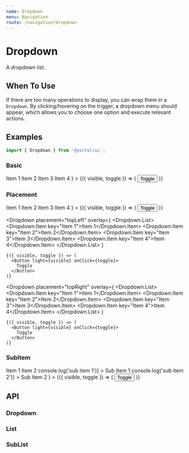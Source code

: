 ```yaml
---
name: Dropdown
menu: Navigation
route: /navigation/dropdown
---
```





# Dropdown

A dropdown list.

## When To Use

If there are too many operations to display, you can wrap them in a `Dropdown`. By clicking/hovering on the trigger, a dropdown menu should appear, which allows you to choose one option and execute relevant actions.

## Examples

```js
import { Dropdown } from '@yoctol/ui';
```

### Basic

<Playground>
  <Dropdown
    placement="bottomLeft"
    overlay={
      <Dropdown.List>
        <Dropdown.Item key="Item 1">Item 1</Dropdown.Item>
        <Dropdown.Item key="Item 2">Item 2</Dropdown.Item>
        <Dropdown.Item key="Item 3">Item 3</Dropdown.Item>
        <Dropdown.Item key="Item 4">Item 4</Dropdown.Item>
      </Dropdown.List>
    }
  >
    {({ visible, toggle }) => (
      <Button light={visible} onClick={toggle}>
        Toggle
      </Button>
    )}
  </Dropdown>
</Playground>

### Placement

<Playground>
  <Dropdown
    placement="bottomRight"
    overlay={
      <Dropdown.List>
        <Dropdown.Item key="Item 1">Item 1</Dropdown.Item>
        <Dropdown.Item key="Item 2">Item 2</Dropdown.Item>
        <Dropdown.Item key="Item 3">Item 3</Dropdown.Item>
        <Dropdown.Item key="Item 4">Item 4</Dropdown.Item>
      </Dropdown.List>
    }
  >
    {({ visible, toggle }) => (
      <Button light={visible} onClick={toggle}>
        Toggle
      </Button>
    )}
  </Dropdown>

  <Dropdown
    placement="topLeft"
    overlay={
      <Dropdown.List>
        <Dropdown.Item key="Item 1">Item 1</Dropdown.Item>
        <Dropdown.Item key="Item 2">Item 2</Dropdown.Item>
        <Dropdown.Item key="Item 3">Item 3</Dropdown.Item>
        <Dropdown.Item key="Item 4">Item 4</Dropdown.Item>
      </Dropdown.List>
    }
  >
    {({ visible, toggle }) => (
      <Button light={visible} onClick={toggle}>
        Toggle
      </Button>
    )}
  </Dropdown>

  <Dropdown
    placement="topRight"
    overlay={
      <Dropdown.List>
        <Dropdown.Item key="Item 1">Item 1</Dropdown.Item>
        <Dropdown.Item key="Item 2">Item 2</Dropdown.Item>
        <Dropdown.Item key="Item 3">Item 3</Dropdown.Item>
        <Dropdown.Item key="Item 4">Item 4</Dropdown.Item>
      </Dropdown.List>
    }
  >
    {({ visible, toggle }) => (
      <Button light={visible} onClick={toggle}>
        Toggle
      </Button>
    )}
  </Dropdown>
</Playground>

### SubItem

<Playground>
  <Dropdown
    placement="bottomRight"
    overlay={
      <Dropdown.List>
        <Dropdown.Item key="Item 1">Item 1</Dropdown.Item>
        <Dropdown.Item key="Item 2">Item 2</Dropdown.Item>
        <Dropdown.SubList key="Item 3" title="Sub List">
          <Dropdown.Item
            key="Sub Item 1"
            onClick={() => console.log('sub item 1')}
          >
            Sub Item 1
          </Dropdown.Item>
          <Dropdown.Item
            key="Sub Item 2"
            onClick={() => console.log('sub item 2')}
          >
            Sub Item 2
          </Dropdown.Item>
        </Dropdown.SubList>
      </Dropdown.List>
    }
  >
    {({ visible, toggle }) => (
      <Button light={visible} onClick={toggle}>
        Toggle
      </Button>
    )}
  </Dropdown>
</Playground>

## API

### Dropdown

<PropsTable of={Dropdown} />

### List

<PropsTable of={List} />

### SubList

<PropsTable of={SubList} />
